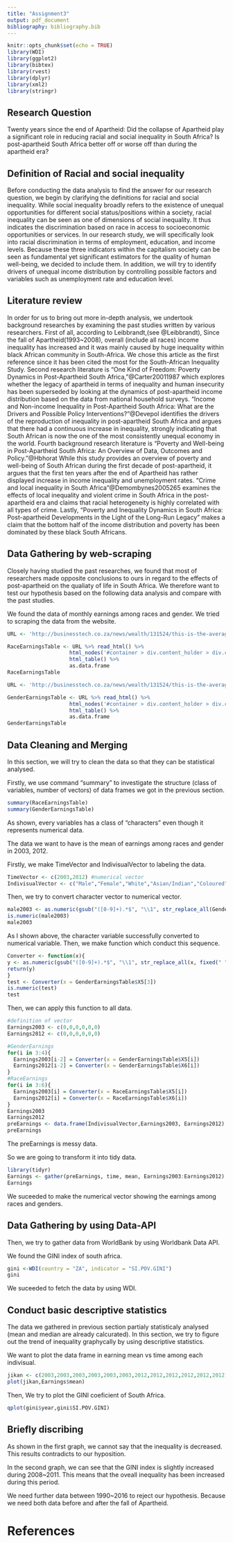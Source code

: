 ```yaml
---
title: "Assignment3"
output: pdf_document
bibliography: bibliography.bib
---
```


```r
knitr::opts_chunk$set(echo = TRUE)
library(WDI)
library(ggplot2)
library(bibtex)
library(rvest)
library(dplyr)
library(xml2)
library(stringr)
```

## Research Question
Twenty years since the end of Apartheid: Did the collapse of Apartheid play a significant role in reducing racial and social inequality in South Africa? Is post-apartheid South Africa better off or worse off than during the apartheid era?

## Definition of Racial and social inequality
Before conducting the data analysis to find the answer for our research question, we begin by clarifying the definitions for racial and social inequality. While social inequality broadly refers to the existence of unequal opportunities for different social status/positions within a society, racial inequality can be seen as one of dimensions of social inequality. It thus indicates the discrimination based on race in access to socioeconomic opportunities or services. In our research study, we will specifically look into racial discrimination in terms of employment, education, and income levels. Because these three indicators within the capitalism society can be seen as fundamental yet significant estimators for the quality of human well-being, we decided to include them. In addition, we will try to identify drivers of unequal income distribution by controlling possible factors and variables such as unemployment rate and education level.

## Literature review
In order for us to bring out more in-depth analysis, we undertook background researches by examining the past studies written by various researchers. First of all, according to Leibbrandt,(see @Leibbrandt), Since the fall of Apartheid(1993~2008), overall (include all races) income inequality has increased and it was mainly caused by huge inequality within black African community in South-Africa. We chose this article as the first reference since it has been cited the most for the South-African Inequality Study. Second research literature is "One Kind of Freedom: Poverty Dynamics in Post-Apartheid South Africa,"@Carter20011987 which explores whether the legacy of apartheid in terms of inequality and human insecurity has been superseded by looking at the dynamics of post-apartheid income distribution based on the data from national household surveys. "Income and Non-income Inequality in Post-Apartheid South Africa: What are the Drivers and Possible Policy Interventions?"@Devepol identifies the drivers of the reproduction of inequality in post-apartheid South Africa and argues that there had a continuous increase in inequality, strongly indicating that South African is now the one of the most consistently unequal economy in the world. Fourth background research literature is "Poverty and Well-being in Post-Apartheid South Africa: An Overview of Data, Outcomes and Policy."@Hbhorat While this study provides an overview of poverty and well-being of South African during the first decade of post-apartheid, it argues that the first ten years after the end of Apartheid has rather displayed increase in income inequality and unemployment rates. "Crime and local inequality in South Africa"@Demombynes2005265 examines the effects of local inequality and violent crime in South Africa in the post-apartheid era and claims that racial heterogeneity is highly correlated with all types of crime. Lastly, "Poverty and Inequality Dynamics in South Africa: Post-apartheid Developments in the Light of the Long-Run Legacy" makes a claim that the bottom half of the income distribution and poverty has been dominated by these black South Africans. 

## Data Gathering by web-scraping
Closely having studied the past researches, we found that most of researchers made opposite conclusions to ours in regard to the effects of post-apartheid on the qualiaty of life in South Africa. We therefore want to test our hypothesis based on the following data analysis and compare with the past studies.

We found the data of monthly earnings among races and gender. We tried to scraping the data from the website.

```r
URL <- 'http://businesstech.co.za/news/wealth/131524/this-is-the-average-salary-in-south-africa-by-race-and-industry/'

RaceEarningsTable <- URL %>% read_html() %>%
                    html_nodes('#container > div.content_holder > div.content > div.post_single > div.post_content > div:nth-child(11) > table') %>%
                    html_table() %>% 
                    as.data.frame
RaceEarningsTable

URL <- 'http://businesstech.co.za/news/wealth/131524/this-is-the-average-salary-in-south-africa-by-race-and-industry/'

GenderEarningsTable <- URL %>% read_html() %>%
                    html_nodes('#container > div.content_holder > div.content > div.post_single > div.post_content > div:nth-child(13) > table') %>%
                    html_table() %>% 
                    as.data.frame
GenderEarningsTable

```

## Data Cleaning and Merging
In this section, we will try to clean the data so that they can be statistical analysed.

Firstly, we use command "summary" to investigate the structure (class of variables, number of vectors) of data frames we got in the previous section.
```r
summary(RaceEarningsTable)
summary(GenderEarningsTable)
```

As shown, every variables has a class of "characters" even though it represents numerical data.

The data we want to have is the mean of earnings among races and gender in 2003, 2012. 

Firstly, we make TimeVector and IndivisualVector to labeling the data.

```r
TimeVector <- c(2003,2012) #numerical vector
IndivisualVector <- c("Male","Female","White","Asian/Indian","Coloured","BlackAfrican") #character vector
```

Then, we try to convert character vector to numerical vector.

```r
male2003 <- as.numeric(gsub("([0-9]+).*$", "\\1", str_replace_all(GenderEarningsTable$X5[3], fixed(" "), "")))
is.numeric(male2003)
male2003
```
As I shown above, the character variable successfully converted to numerical variable.
Then, we make function which conduct this sequence.

```r
Converter <- function(x){
y <- as.numeric(gsub("([0-9]+).*$", "\\1", str_replace_all(x, fixed(" "), "")))
return(y)
}
test <- Converter(x = GenderEarningsTable$X5[3])
is.numeric(test)
test
```

Then, we can apply this function to all data.

```r
#definition of vector
Earnings2003 <- c(0,0,0,0,0,0)
Earnings2012 <- c(0,0,0,0,0,0)

#GenderEarnings
for(i in 3:4){
  Earnings2003[i-2] = Converter(x = GenderEarningsTable$X5[i])
  Earnings2012[i-2] = Converter(x = GenderEarningsTable$X6[i])
}
#RaceEarnings
for(i in 3:6){
  Earnings2003[i] = Converter(x = RaceEarningsTable$X5[i])
  Earnings2012[i] = Converter(x = RaceEarningsTable$X6[i])
}
Earnings2003
Earnings2012
preEarnings <- data.frame(IndivisualVector,Earnings2003, Earnings2012)
preEarnings
```

The preEarnings is messy data.

So we are going to transform it into tidy data.

```r
library(tidyr)
Earnings <- gather(preEarnings, time, mean, Earnings2003:Earnings2012)
Earnings
```

We suceeded to make the numerical vector showing the earnings among races and genders.

## Data Gathering by using Data-API

Then, we try to gather data from WorldBank by using Worldbank Data API.

We found the GINI index of south africa.
```r
gini <-WDI(country = "ZA", indicator = "SI.POV.GINI")
gini
```

We suceeded to fetch the data by using WDI.


## Conduct basic descriptive statistics
The data we gathered in previous section partialy statisticaly analysed (mean and median are already calcurated). In this section, we try to figure out the trend of inequality graphycally by using descriptive statistics.

We want to plot the data frame in earning mean vs time among each indivisual.

```r
jikan <- c(2003,2003,2003,2003,2003,2003,2012,2012,2012,2012,2012,2012)
plot(jikan,Earnings$mean)
```

Then, We try to plot the GINI coeficient of South Africa.

```r
qplot(gini$year,gini$SI.POV.GINI)
```

## Briefly discribing

As shown in the first graph, we cannot say that the inequality is decreased. This results contradicts to our hyposition.

In the second graph, we can see that the GINI index is slightly increased during 2008~2011. This means that the oveall inequality has been increased during this period.

We need further data between 1990~2016 to reject our hypothesis. Because we need both data before and after the fall of Apartheid.


# References